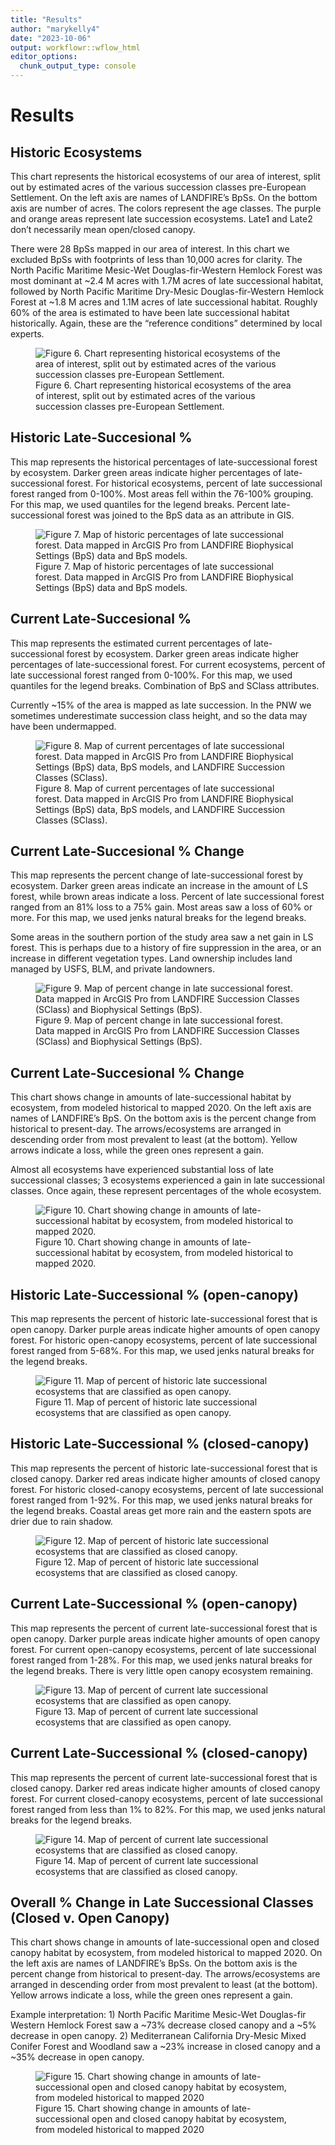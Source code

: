 ```yaml
---
title: "Results"
author: "marykelly4"
date: "2023-10-06"
output: workflowr::wflow_html
editor_options:
  chunk_output_type: console
---
```

# Results

## Historic Ecosystems

This chart represents the historical ecosystems of our area of interest, split out by estimated acres of the various succession classes pre-European Settlement. On the left axis are names of LANDFIRE’s BpSs. On the bottom axis are number of acres. The colors represent the age classes.  The purple and orange areas represent late succession ecosystems. Late1 and Late2 don’t necessarily mean open/closed canopy.

There were 28 BpSs mapped in our area of interest.  In this chart we excluded BpSs with footprints of less than 10,000 acres for clarity. The North Pacific Maritime Mesic-Wet Douglas-fir-Western Hemlock Forest was most dominant at ~2.4 M acres with 1.7M acres of late successional habitat, followed by North Pacific Maritime Dry-Mesic Douglas-fir-Western Hemlock Forest at ~1.8 M acres and 1.1M acres of late successional habitat. Roughly 60% of the area is estimated to have been late successional habitat historically. Again, these are the “reference conditions” determined by local experts.

![Figure 6. Chart representing historical ecosystems of the area of interest, split out by estimated acres of the various succession  classes pre-European Settlement.](assets/stacked_reference_reduced.png)

## Historic Late-Succesional %

This map represents the historical percentages of late-successional forest by ecosystem. Darker green areas indicate higher percentages of late-successional forest. For historical ecosystems, percent of late successional forest ranged from 0-100%. Most areas fell within the 76-100% grouping. For this map, we used quantiles for the legend breaks. Percent late-successional forest was joined to the BpS data as an attribute in GIS.

![Figure 7. Map of historic percentages of late successional forest. Data mapped in ArcGIS Pro from LANDFIRE Biophysical Settings (BpS) data and BpS models.](assets/historicOldGrowth.jpg)


## Current Late-Succesional %

This map represents the estimated current percentages of late-successional forest by ecosystem. Darker green areas indicate higher percentages of late-successional forest. For current ecosystems, percent of late successional forest ranged from 0-100%. For this map, we used quantiles for the legend breaks.
Combination of BpS and SClass attributes.

Currently ~15% of the area is mapped as late succession. In the PNW we sometimes underestimate succession class height, and so the data may have been undermapped.

![Figure 8. Map of current percentages of late successional forest. Data mapped in ArcGIS Pro from LANDFIRE Biophysical Settings (BpS) data, BpS models, and LANDFIRE Succession Classes (SClass).](assets/currentOldGrowth.jpg)

## Current Late-Succesional % Change

This map represents the percent change of late-successional forest by ecosystem. Darker green areas indicate an increase in the amount of LS forest, while brown areas indicate a loss. Percent of late successional forest ranged from an 81% loss to a 75% gain. Most areas saw a loss of 60% or more. For this map, we used jenks natural breaks for the legend breaks.

Some areas in the southern portion of the study area saw a net gain in LS forest. This is perhaps due to a history of fire suppression in the area, or an increase in different vegetation types. Land ownership includes land managed by USFS, BLM, and private landowners.

![Figure 9. Map of percent change in late successional forest.  Data mapped in ArcGIS Pro from LANDFIRE Succession Classes (SClass) and Biophysical Settings (BpS).](assets/difference.jpg)


## Current Late-Succesional % Change

This chart shows change in amounts of late-successional habitat by ecosystem, from modeled historical to mapped 2020. On the left axis are names of LANDFIRE’s BpS.  On the bottom axis is the percent change from historical to present-day. The arrows/ecosystems are arranged in descending order from most prevalent to least (at the bottom). Yellow arrows indicate a loss, while the green ones represent a gain.

Almost all ecosystems have experienced substantial loss of late successional classes; 3 ecosystems experienced a gain in late successional classes. Once again, these represent percentages of the whole ecosystem.

![Figure 10. Chart showing change in amounts of late-successional habitat by ecosystem, from modeled historical to mapped 2020.](assets/stacked_reference_reduced.png)

## Historic Late-Successional % (open-canopy)

This map represents the percent of historic late-successional forest that is open canopy. Darker purple areas indicate higher amounts of open canopy forest. For historic open-canopy ecosystems, percent of late successional forest ranged from 5-68%. For this map, we used jenks natural breaks for the legend breaks.

![Figure 11. Map of percent of historic late successional ecosystems that are classified as open canopy.](assets/historicOldGrowth_open.png)

## Historic Late-Successional % (closed-canopy)

This map represents the percent of historic late-successional forest that is closed canopy. Darker red areas indicate higher amounts of closed canopy forest. For historic closed-canopy ecosystems, percent of late successional forest ranged from 1-92%. For this map, we used jenks natural breaks for the legend breaks. Coastal areas get more rain and the eastern spots are drier due to rain shadow.

![Figure 12. Map of percent of historic late successional ecosystems that are classified as closed canopy.](assets/historicOldGrowth_closed.png)

## Current Late-Successional % (open-canopy)

This map represents the percent of current late-successional forest that is open canopy. Darker purple areas indicate higher amounts of open canopy forest. For current open-canopy ecosystems, percent of late successional forest ranged from 1-28%. For this map, we used jenks natural breaks for the legend breaks. There is very little open canopy ecosystem remaining.

![Figure 13. Map of percent of current late successional ecosystems that are classified as open canopy.](assets/currentOldGrowth_open.png)

## Current Late-Successional % (closed-canopy)

This map represents the percent of current late-successional forest that is closed canopy. Darker red areas indicate higher amounts of closed canopy forest. For current closed-canopy ecosystems, percent of late successional forest ranged from less than 1% to 82%. For this map, we used jenks natural breaks for the legend breaks.

![Figure 14. Map of percent of current late successional ecosystems that are classified as closed canopy.](assets/currentOldGrowth_closed.png)

## Overall % Change in Late Successional Classes (Closed v. Open Canopy)

This chart shows change in amounts of late-successional open and closed canopy habitat by ecosystem, from modeled historical to mapped 2020. On the left axis are names of LANDFIRE’s BpSs.  On the bottom axis is the percent change from historical to present-day. The arrows/ecosystems are arranged in descending order from most prevalent to least (at the bottom). Yellow arrows indicate a loss, while the green ones represent a gain.

Example interpretation:
1) North Pacific Maritime Mesic-Wet Douglas-fir Western Hemlock Forest saw a ~73% decrease closed canopy and a ~5% decrease in open canopy.
2) Mediterranean California Dry-Mesic Mixed Conifer Forest and Woodland saw a ~23% increase in closed canopy and a ~35% decrease in open canopy.

![Figure 15. Chart showing change in amounts of late-successional open and closed canopy habitat by ecosystem, from modeled historical to mapped 2020](assets/og_change_by_canopy.png)

